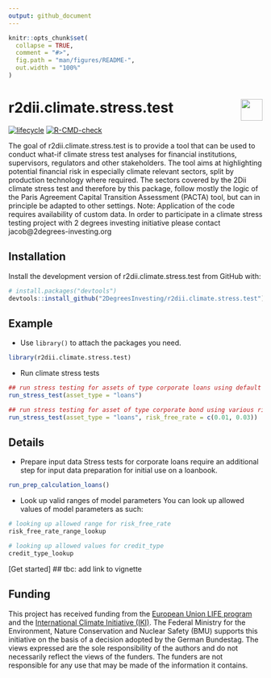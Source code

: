 ```yaml
---
output: github_document 
---
```

<!-- README.md is generated from README.Rmd. Please edit that file -->

```r
knitr::opts_chunk$set(
  collapse = TRUE,
  comment = "#>",
  fig.path = "man/figures/README-",
  out.width = "100%"
)
```

# r2dii.climate.stress.test <a href='https://github.com/2DegreesInvesting/r2dii.climate.stress.test'><img src='https://imgur.com/A5ASZPE.png' align='right' height='43' /></a>

<!-- badges: start -->
[![lifecycle](https://img.shields.io/badge/lifecycle-experimental-orange.svg)](https://www.tidyverse.org/lifecycle/#experimental)
[![R-CMD-check](https://github.com/2DegreesInvesting/r2dii.climate.stress.test/workflows/R-CMD-check/badge.svg)](https://github.com/2DegreesInvesting/r2dii.climate.stress.test/actions)
<!-- badges: end -->

The goal of r2dii.climate.stress.test is to provide a tool that can be used to conduct what-if climate stress test analyses for financial institutions, supervisors, regulators and other stakeholders. The tool aims at highlighting potential financial risk in especially climate relevant sectors, split by production technology where required. The sectors covered by the 2Dii climate stress test and therefore by this package, follow mostly the logic of the Paris Agreement Capital Transition Assessment (PACTA) tool, but can in principle be adapted to other settings.
Note: Application of the code requires availability of custom data. In order to participate in a climate stress testing project with 2 degrees investing initiative please contact jacob@2degrees-investing.org

## Installation

Install the development version of r2dii.climate.stress.test from GitHub with:

```r
# install.packages("devtools")
devtools::install_github("2DegreesInvesting/r2dii.climate.stress.test")
```

## Example
* Use `library()` to attach the packages you need.
```r
library(r2dii.climate.stress.test)
```

* Run climate stress tests
```r
## run stress testing for assets of type corporate loans using default parameters
run_stress_test(asset_type = "loans")

## run stress testing for asset of type corporate bond using various risk_free_rates to analyse sensitivities
run_stress_test(asset_type = "loans", risk_free_rate = c(0.01, 0.03))
```

## Details
* Prepare input data
Stress tests for corporate loans require an additional step for input data preparation for initial use on a loanbook.
```r
run_prep_calculation_loans()

```

* Look up valid ranges of model parameters
You can look up allowed values of model parameters  as such:
```r
# looking up allowed range for risk_free_rate
risk_free_rate_range_lookup

# looking up allowed values for credit_type
credit_type_lookup

```

[Get started] ## tbc: add link to vignette


## Funding

This project has received funding from the [European Union LIFE
program](https://wayback.archive-it.org/12090/20210412123959/https://ec.europa.eu/easme/en/) and the [International Climate
Initiative
(IKI)](https://www.international-climate-initiative.com/en/details/project/measuring-paris-agreement-alignment-and-financial-risk-in-financial-markets-18_I_351-2982).
The Federal Ministry for the Environment, Nature Conservation and Nuclear Safety
(BMU) supports this initiative on the basis of a decision adopted by the German
Bundestag. The views expressed are the sole responsibility of the authors and do
not necessarily reflect the views of the funders. The funders are not
responsible for any use that may be made of the information it contains.
